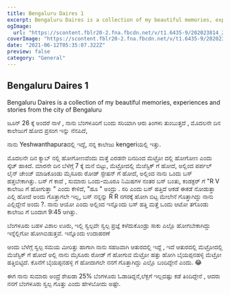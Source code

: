 ```yaml
---
title: Bengaluru Daires 1
excerpt: Bengaluru Daires is a collection of my beautiful memories, experiences and stories from the city of Bengaluru.
ogImage:
  url: "https://scontent.fblr20-2.fna.fbcdn.net/v/t1.6435-9/202023814_2293799064091022_4223577474667494132_n.jpg?_nc_cat=111&ccb=1-7&_nc_sid=730e14&_nc_ohc=g8Ij-CSjArIAX-5mkY3&tn=jr_7VnonJ1KWK-x8&_nc_ht=scontent.fblr20-2.fna&oh=00_AT8ru-Ma2grWVKs5ZaeFGq8Xv97NzXOAR-LFa636CNQ-Zg&oe=634BE1DA"
coverImage: "https://scontent.fblr20-2.fna.fbcdn.net/v/t1.6435-9/202023814_2293799064091022_4223577474667494132_n.jpg?_nc_cat=111&ccb=1-7&_nc_sid=730e14&_nc_ohc=g8Ij-CSjArIAX-5mkY3&tn=jr_7VnonJ1KWK-x8&_nc_ht=scontent.fblr20-2.fna&oh=00_AT8ru-Ma2grWVKs5ZaeFGq8Xv97NzXOAR-LFa636CNQ-Zg&oe=634BE1DA"
date: "2021-06-12T05:35:07.322Z"
preview: false
category: "General"
---
```


## Bengaluru Daires 1

Bengaluru Daires is a collection of my beautiful memories, experiences and stories from the city of Bengaluru

ಜೂನ್ 26 ಕ್ಕೆ ಅಂದರೆ ನಾಳೆ , ನಾನು ಬೆಂಗಳೂರಿಗೆ ಬಂದು ಸರಿಯಾಗಿ ಆರು ತಿಂಗಳು ತುಂಬುತ್ತದೆ , ಮೊದಲನೇ ದಿನ ಕಾಲೇಜುಗೆ ಹೋದ ಪ್ರಸಂಗ ಇನ್ನು ನೆನಪಿದೆ,

ನಾನು Yeshwanthapuraದಲ್ಲಿ ಇದ್ದೆ, ನನ್ನ ಕಾಲೇಜು kengeriಯಲ್ಲಿ ಇತ್ತು.

ಮೊದಲನೇ ದಿನ ಕ್ಯಾಬ್ ನಲ್ಲಿ ಹೋಗೋಣವೆಂದು ಮತ್ತೆ ಎರಡನೇ ದಿನದಿಂದ ಮೆಟ್ರೋ ದಲ್ಲಿ ಹೋಗೋಣ ಎಂದು ಸ್ಕೆಚ್ ಹಾಕಿದೆ. 
ಮಾರನೇ ದಿನ ಬೆಳೆಗ್ಗೆ 7 ಕ್ಕೆ ಮನೆ ಬಿಟ್ಟು, ಮೆಟ್ರೋದಲ್ಲಿ ಮೆಜೆಸ್ಟಿಕ್ ಗೆ ಹೋದೆ, ಅಲ್ಲಿಂದ ಪರ್ಪಲ್ ಲೈನ್ ಚೇಂಜ್ ಮಾಡಿಕೊಂಡು ಮೈಸೂರು ರೋಡ್ ಸ್ಟೇಷನ್ ಗೆ ಹೋದೆ, 
ಅಲ್ಲಿಂದ ನಾನು ಒಂದು ಬಸ್ ಹತ್ತಬೇಕಾಗಿತ್ತು. ಬಸ್ ಗೆ ಕಾದೆ , ಸುಮಾರು ಒಂದು-ಮೂರೂ ನಿಮಿಷಗಳ ನಂತರ ಬಸ್ ಬಂತು,
ಕಂಡಕ್ಟರ್ ಗೆ "R V ಕಾಲೇಜು ಗೆ ಹೋಗುತ್ತಾ " ಎಂದು ಕೇಳಿದೆ, "ಹೂ " ಅಂದ್ರು . ಸರಿ ಎಂದು ಬಸ್ ಹತ್ತಿದೆ ಆಕಡೆ ಈಕಡೆ ನೋಡುತ್ತಾ ಎಲ್ಲಿ ಹೋದೆ ಅಂದು ಗೊತ್ತಾಗಲೇ ಇಲ್ಲ,
ಬಸ್ ನನ್ನನ್ನು R R ನಗರಕ್ಕೆ ಹೋಗಿ ಬಿಟ್ಟ ಮೇಲೇನೆ ಗೊತ್ತಾಗಿದ್ದು ನಾನು ಎಲ್ಲಿದ್ದೇನೆ ಅಂದು ?.
ನಾನು ಆಯೋ ಎಂದು ಅಲ್ಲಿಂದ ಇನ್ನೊಂದು ಬಸ್ ಹತ್ತಿ ಮತ್ತೆ ಒಂದು ಆಟೋ ತಗೊಂಡು ಕಾಲೇಜು ಗೆ ಬಂದಾಗ 9:45 ಆಗಿತ್ತು.

ಬೆಂಗಳೂರು ಬಹಳ ವಿಶಾಲ ಊರು, ಇಲ್ಲಿ ಸ್ವಲ್ಪವೇ ಸ್ವಲ್ಪ ಪ್ರಜ್ಞೆ ಕಳೆದುಕೊಂಡ್ರು ಸಾಕು ಎಲ್ಲೊ ಹೋಗಬೇಕಾಗಿದ್ದು ಇನ್ನೆಲ್ಲಿಗೋ ಹೋಗಿಬಿಡುತ್ತವೆ. ಇನ್ನೊಂದು ಉದಾಹರಣೆ

ಆಂದು ಬೆಳೆಗ್ಗೆ ಸ್ವಲ್ಪ ಸಮಯ ಮೀರಿತ್ತು ಹಾಗಾಗಿ ನಾನು ಸಹಜವಾಗಿ ಆತುರದಲ್ಲಿ ಇದ್ದೆ , ಇದೆ ಆತುರದಲ್ಲಿ ಮೆಟ್ರೋದಲ್ಲಿ ಮೆಜೆಸ್ಟಿಕ್ ಗೆ ಹೋದೆ
ಅಲ್ಲಿ ನಾನು ಮೈಸೂರು ರೋಡ್ ಗೆ ಹೋಗುವ ಮೆಟ್ರೋ ಹತ್ತು ಹೋಗಿ ಬೈಯಪ್ಪನಹಳ್ಳಿ ಮೆಟ್ರೋ ಹತ್ತಿಬಿಟ್ಟಿದೆ. ಕೊನೆಗೆ ಬೈಯಪ್ಪನಹಳ್ಳಿ ಗೆ ಹೋದಾಗಲೇ ನನಗೆ ಗೊತ್ತಾಗಿದ್ದು ಎಲ್ಲೊ ಬಂದಿದ್ದೇನೆ ಎಂದು. 😂

ಈಗ ನಾನು ಸುಮಾರು ಅಂದ್ರೆ ಶೇಖಡಾ 25% ಬೆಂಗಳೂರು ಓಡಾಡಿದ್ದನೆ,ಲೆಕ್ಖಗೆ ಇಲ್ಲದಷ್ಟು ಕಡೆ ತಿಂದಿದ್ದೇನೆ , ಆದರು ನನಗೆ ಬೆಂಗಳೂರು ಸ್ವಲ್ಪ ಗೊತ್ತು ಎಂದು ಹೇಳಬೋದು ಅಷ್ಟೇ.

